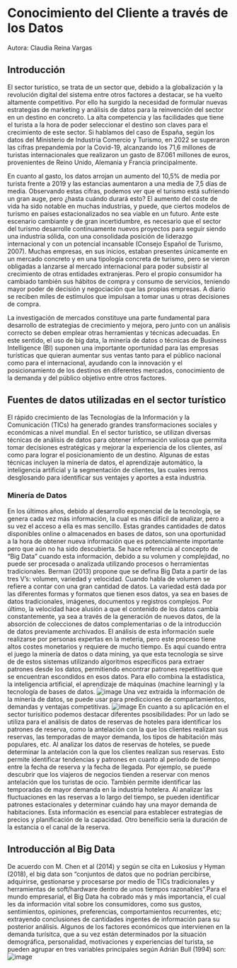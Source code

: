 # Conocimiento del Cliente a través de los Datos 

Autora: Claudia Reina Vargas

## Introducción

El sector turístico, se trata de un sector que, debido a la globalización y la revolución digital del sistema entre otros factores a destacar, se ha vuelto altamente competitivo. Por ello ha surgido la necesidad de formular nuevas estrategias de marketing y análisis de datos para la reinvención del sector en un destino en concreto. La alta competencia y las facilidades que tiene el turista a la hora de poder seleccionar el destino son claves para el crecimiento de este sector. Si hablamos del caso de España, según los datos del Ministerio de Industria Comercio y Turismo, en 2022 se superaron las cifras prepandemia por la Covid-19, alcanzando los 71,6 millones de turistas internacionales que realizaron un gasto de 87.061 millones de euros, provenientes de Reino Unido, Alemania y Francia principalmente. 

En cuanto al gasto, los datos arrojan un aumento del 10,5% de media por turista frente a 2019 y las estancias aumentaron a una media de 7,5 días de media. Observando estas cifras, podemos ver que el turismo está sufriendo un gran auge, pero ¿hasta cuándo durará esto? El aumento del coste de vida ha sido notable en muchas industrias, y puede, que ciertos modelos de turismo en países estacionalizados no sea viable en un futuro. 
Ante este escenario cambiante y de gran incertidumbre, es necesario que el sector del turismo desarrolle continuamente nuevos proyectos para seguir siendo una industria sólida, con una consolidada posición de liderazgo internacional y con un potencial incansable (Consejo Español de Turismo, 2007). 
Muchas empresas, en sus inicios, estaban presentes únicamente en un mercado concreto y en una tipología concreta de turismo, pero se vieron obligadas a lanzarse al mercado internacional para poder subsistir al crecimiento de otras entidades extranjeras. Pero el propio consumidor ha cambiado también sus hábitos de compra y consumo de servicios, teniendo mayor poder de decisión y negociación que las propias empresas.  A diario se reciben miles de estímulos que impulsan a tomar unas u otras decisiones de compra. 

La investigación de mercados constituye una parte fundamental para desarrollo de estrategias de crecimiento y mejora, pero junto con un análisis correcto se deben emplear otras herramientas y técnicas adecuadas. En este sentido, el uso de big data, la minería de datos o técnicas de Business Intelligence (BI) suponen una importante oportunidad para las empresas turísticas que quieran aumentar sus ventas tanto para el público nacional como para el internacional, ayudando con la innovación y el posicionamiento de los destinos en diferentes mercados, conocimiento de la demanda y del público objetivo entre otros factores. 

## Fuentes de datos utilizadas en el sector turístico

El rápido crecimiento de las Tecnologías de la Información y la Comunicación (TICs) ha generado grandes transformaciones sociales y económicas a nivel mundial. En el sector turístico, se utilizan diversas técnicas de análisis de datos para obtener información valiosa que permita tomar decisiones estratégicas y mejorar la experiencia de los clientes, así como para lograr el posicionamiento de un destino. Algunas de estas técnicas incluyen la minería de datos, el aprendizaje automático, la inteligencia artificial y la segmentación de clientes, las cuales iremos desglosando para identificar sus ventajes y aportes a esta industria.

### Minería de Datos

En los últimos años, debido al desarrollo exponencial de la tecnología, se genera cada vez más información, la cual es más difícil de analizar, pero a su vez el acceso a ella es mas sencillo. Estas grandes cantidades de datos disponibles online o almacenados en bases de datos, son una oportunidad a la hora de obtener nueva información que es potencialmente importante pero que aún no ha sido descubierta. 
Se hace referencia al concepto de “Big Data” cuando esta información, debido a su volumen y complejidad, no puede ser procesada o analizada utilizando procesos o herramientas tradicionales. Berman (2013) propone que se defina Big Data a partir de las tres V’s: volumen, variedad y velocidad. Cuando habla de volumen se refiere a contar con una gran cantidad de datos. La variedad está dada por las diferentes formas y formatos que tienen esos datos, ya sea en bases de datos tradicionales, imágenes, documentos y registros complejos. Por último, la velocidad hace alusión a que el contenido de los datos cambia constantemente, ya sea a través de la generación de nuevos datos, de la absorción de colecciones de datos complementarias o de la introducción de datos previamente archivados. 
El análisis de esta información suele realizarse por personas expertas en la meteria, pero este proceso tiene altos costes monetarios y requiere de mucho tiempo. Es aquí cuando entra el juego la minería de datos o data mining, ya que esta tecnología se sirve de de estos sistemas utilizando algoritmos específicos para extraer patrones desde los datos, permitiendo encontrar patrones repetitivos que se encuentran escondidos en esos datos. 
Para ello combina la estadística, la inteligencia artificial, el aprendizaje de máquinas (machine learning) y la tecnología de bases de datos.
![image](https://github.com/ClaudiaRV28/emprendimiento_book/assets/135267475/ebf9853f-4644-4ba6-a2ca-d99792650bb1)
Una vez extraida la información de la minería de datos, se puede usar para predicciones de compartamientos, demandas y ventajas competitivas.
![image](https://github.com/ClaudiaRV28/emprendimiento_book/assets/135267475/539771e1-4a7c-4164-8bf3-c92ea49ae4ac)
En cuanto a su aplicación en el sector turísitico podemos destacar diferentes psosibilidades:
Por un lado se utiliza para el análisis de datos de reservas de hoteles para identificar los patrones de reserva, como la antelación con la que los clientes realizan sus reservas, las temporadas de mayor demanda, los tipos de habitación más populares, etc. Al analizar los datos de reservas de hoteles, se puede determinar la antelación con la que los clientes realizan sus reservas. Esto permite identificar tendencias y patrones en cuanto al período de tiempo entre la fecha de reserva y la fecha de llegada. Por ejemplo, se puede descubrir que los viajeros de negocios tienden a reservar con menos antelación que los turistas de ocio. También permite identificar las temporadas de mayor demanda en la industria hotelera. Al analizar las fluctuaciones en las reservas a lo largo del tiempo, se pueden identificar patrones estacionales y determinar cuándo hay una mayor demanda de habitaciones. Esta información es esencial para establecer estrategias de precios y planificación de la capacidad. Otro beneificio sería la duración de la estancia o el canal de la reserva. 


## Introducción al Big Data

De acuerdo con M. Chen et al (2014) y según se cita en Lukosius y Hyman (2018), el big data son “conjuntos de datos que no podrían percibirse, adquirirse, gestionarse y procesarse por medio de TICs tradicionales y herramientas de soft/hardware dentro de unos tiempos razonables”.Para el mundo empresarial, el Big Data ha cobrado más y más importancia, el cual les da información vital sobre los consumidores, como sus gustos, sentimientos, opiniones, preferencias, comportamientos recurrentes, etc; extrayendo conclusiones de cantidades ingentes de información para su posterior análisis.
Algunos de los factores económicos que intervienen en la demanda turísitca, que a su vez están determinados por la situación demográfica, personalidad, motivaciones y experiencias del turista, se pueden agrupar en tres variables principales según Adrián Bull (1994) son: 
![image](https://github.com/ClaudiaRV28/emprendimiento_book/assets/135267475/4798bf27-eedb-44f6-868b-346f74f6a736)






